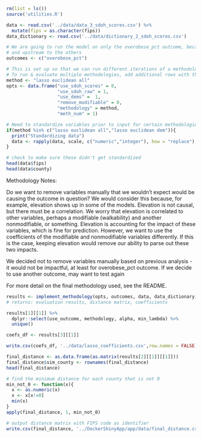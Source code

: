 ```r
rm(list = ls())
source('utilities.R')
```

```r
data <- read.csv('../data/data_3_sdoh_scores.csv') %>% 
  mutate(fips = as.character(fips))
data_dictionary <- read.csv('../data/dictionary_2_sdoh_scores.csv')

# We are going to run the model on only the overobese_pct outcome, because it is the most broad
# and upstream to the others
outcomes <- c("overobese_pct")
```

```r

# This is set up so that we can run different iterations of a methodology - using different data or methods
# To run & evaluate multiple methodologies, add additional rows with the respective parameters
method <- "lasso euclidean all"
opts <- data.frame("use_sdoh_scores" = 0,
                   "use_sdoh_raw" = 1,
                   "use_dems" =  1,
                   "remove_modifiable" = 0,
                   "methodology" = method,
                   "meth_num" = 1)

# Need to standardize variables prior to input for certain methodologies
if(method %in% c("lasso euclidean all","lasso euclidean dem")){
  print("Standardizing data")
  data <- rapply(data, scale, c("numeric","integer"), how = "replace")
}

# check to make sure these didn't get standardized
head(data$fips)
head(data$county)
```

Methodology Notes:

Do we want to remove variables manually that we wouldn't expect would be causing the outcome in question? We would consider this because, for example, elevation shows up in some of the models. Elevation is not causal, but there must be a correlation. We worry that elevation is correlated to other variables, perhaps a modifiable (walkability) and another nonmodifiable, or something. Elevation is accounting for the impact of these variables, which is fine for prediction. However, we want to use the coefficients of the modifiable and nonmodifiable variables differently. If this is the case, keeping elevation would remove our ability to parse out these two impacts.

We decided not to remove variables manually based on previous analysis - it would not be impactful, at least for overobese_pct outcome. If we decide to use another outcome, may want to test again

For more detail on the final methodology used, see the README.

```r
results <- implement_methodology(opts, outcomes, data, data_dictionary)
# returns: evaluation results, distance matrix, coefficients

results[1][[1]] %>% 
  dplyr::select(use_outcome, methodology, alpha, min_lambda) %>% 
  unique()
```

```r
coefs_df <- results[3][[1]]

write.csv(coefs_df, '../data/lasso_coefficients.csv',row.names = FALSE)
```

```r
final_distance <- as.data.frame(as.matrix(results[2][[1]][[1]]))
final_distance$sim_county <- rownames(final_distance)
head(final_distance)

# find the minimum distance for each county that is not 0
min_not_0 <- function(x){
  x <- as.numeric(x)
  x <- x[x!=0]
  min(x)
}
apply(final_distance, 1, min_not_0)

# output distance matrix with FIPS code as identifier
write.csv(final_distance, '../DockerShinyApp/app/data/final_distance.csv')
```